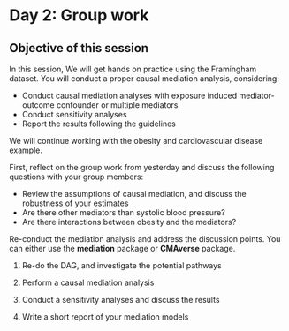 # Day 2: Group work

::: callout-note
# Objective of this session

In this session, We will get hands on practice using the Framingham
dataset. You will conduct a proper causal mediation analysis,
considering:

-   Conduct causal mediation analyses with exposure induced
    mediator-outcome confounder or multiple mediators
-   Conduct sensitivity analyses
-   Report the results following the guidelines
:::

We will continue working with the obesity and cardiovascular disease
example.

First, reflect on the group work from yesterday and discuss the
following questions with your group members:

-   Review the assumptions of causal mediation, and discuss the
    robustness of your estimates
-   Are there other mediators than systolic blood pressure?
-   Are there interactions between obesity and the mediators?

Re-conduct the mediation analysis and address the discussion points. You
can either use the **mediation** package or **CMAverse** package.

1.  Re-do the DAG, and investigate the potential pathways

2.  Perform a causal mediation analysis

3.  Conduct a sensitivity analyses and discuss the results

4.  Write a short report of your mediation models
